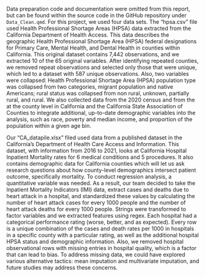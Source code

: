 
Data preparation code and documentation were omitted from this report, but can be found within the source code in the GitHub repository under `Data_Clean.qmd`. For this project, we used four data sets. The “hpsa.csv” file used Health Professional Shortage Areas (HPSA) data extracted from the California Department of Health Access. This data describes the geographic Health Professional Shortage Area (HPSA) federal designations for Primary Care, Mental Health, and Dental Health in counties within California. This original dataset contains 7,442 observations, and we extracted 10 of the 65 original variables. After identifying repeated counties, we removed repeat observations and selected only those that were unique, which led to a dataset with 587 unique observations. Also, two variables were collapsed: Health Professional Shortage Area (HPSA) population type was collapsed from two categories, migrant population and native Americans; rural status was collapsed from non rural, unknown, partially rural, and rural. We also collected data from the 2020 census and from the at the county level in California and the California State Association of Counties to integrate additional, up-to-date demographic variables into the analysis, such as race, poverty and median income, and proportion of the population within a given age bin.

Our “CA_datapile.xlsx” filed used data from a published dataset in the California's Department of Health Care Access and Information. This dataset, with information from 2016 to 2021, looks at California Hospital Inpatient Mortality rates for 6 medical conditions and 5 procedures. It also contains demographic data for California counties which will let us ask research questions about how county-level demographics intersect patient outcome, specifically mortality. To conduct regression analysis, a quantitative variable was needed. As a result, our team decided to take the Inpatient Mortality Indicators (IMI) data, extract cases and deaths due to heart attack in a hospital, and standardized these values by calculating the number of heart attack cases for every 1000 people and the number of heart attack deaths for every 1000 people. Strings were transformed to factor variables and we extracted features using regex. Each hospital had a categorical performance rating (worse, better, and as expected). Every row is a unique combination of the cases and death rates per 1000 in hospitals in a specific county with a particular rating, as well as the additional hospital HPSA status and demographic information. Also, we removed hospital observational rows with missing entries in hospital quality, which is a factor that can lead to bias. To address missing data, we could have explored various alternative tactics: mean imputation and multivariate imputation, and future studies may address these concerns. 